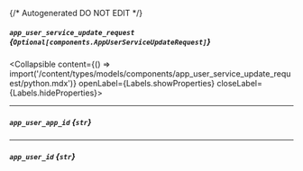 {/* Autogenerated DO NOT EDIT  */}

##### `app_user_service_update_request` *{`Optional[components.AppUserServiceUpdateRequest]`}*
<Collapsible content={() => import('/content/types/models/components/app_user_service_update_request/python.mdx')} openLabel={Labels.showProperties} closeLabel={Labels.hideProperties}>
</Collapsible>

---
##### `app_user_app_id` *{`str`}*

---
##### `app_user_id` *{`str`}*


